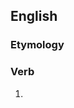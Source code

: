 ==English==

===Etymology===
{{suffix|en|reprove|est|nocat=1}}

===Verb===
{{head|en|verb form}}

# {{en-archaic second-person singular of|reprove}}